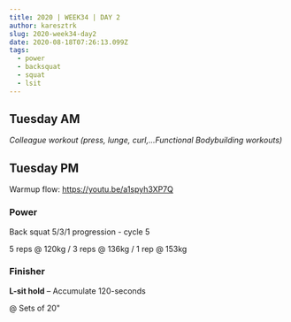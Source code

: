```yaml
---
title: 2020 | WEEK34 | DAY 2
author: karesztrk
slug: 2020-week34-day2
date: 2020-08-18T07:26:13.099Z
tags:
  - power
  - backsquat
  - squat
  - lsit
---
```


## Tuesday AM

_Colleague workout (press, lunge, curl,...Functional Bodybuilding workouts)_

## Tuesday PM

Warmup flow: <https://youtu.be/a1spyh3XP7Q>

### Power

Back squat 5/3/1 progression - cycle 5

5 reps @ 120kg / 3 reps @ 136kg / 1 rep @ 153kg

### Finisher

**L-sit hold** – Accumulate 120-seconds

@ Sets of 20"
